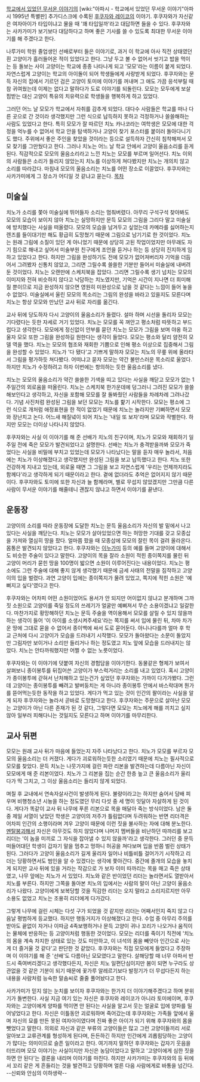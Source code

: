 [[학교에서 있었던 무서운 이야기]]의 [wiki:"아파시 - 학교에서 있었던 무서운 이야기"아파시 1995년 특별판] 추가디스크에 수록된 [[후쿠자와 레이코]]의 이야기. 후쿠자와가 자신같은 여자아이가 타입이냐고 물을 때 '꽤 타입일까'라고 대답하면 들을 수 있다. 후쿠자와는 사카가미가 보기보다 대담하다고 하며 좋은 기사를 쓸 수 있도록 최대한 무서운 이야기를 해 주겠다고 한다.

나루가미 학원 졸업생인 선배로부터 들은 이야기로, 과거 이 학교에 아사 직전 상태였던 흰 고양이가 흘러들어온 적이 있었다고 한다. 그냥 두고 볼 수 없어서 씻기고 밥을 먹이는 등 돌보는 사이 고양이는 학교에 종종 나타나게 되고 '모모'라는 이름이 붙게 되었다. 자연스럽게 고양이는 학교의 아이돌이 되어 학생들에게 사랑받게 되었다. 후쿠자와는 문득 자신의 집에서 기르던 검은 고양이 토미에 이야기를 꺼내며 그 애도 가끔 응석부릴 때 참 귀여웠는데 이제는 없다고 말하다가 도로 이야기를 되돌린다. 모모는 모두에게 보살핌받는 대신 고양이 특유의 치유력으로 학생들을 행복하게 하고 있었다.

그러던 어느 날 모모가 학교에서 자취를 감추게 되었다. 대다수 사람들은 학교를 떠나 다른 곳으로 간 것이라 생각했지만 그런 식으로 납득하지 못하고 걱정하거나 쓸쓸해하는 사람도 있었다고 한다. 특히 모모가 잘 따르던 치노 카나코라는 여학생은 모모에 대한 걱정을 억누를 수 없어서 학교 안을 탐색하거나 고양이 찾기 포스터를 붙이러 돌아다니기도 했다. 주위에서 좋은 주인을 찾았을 것이라는 등으로 설득하자 간신히 침착해져서 모모 찾기를 그만뒀다고 한다. 그러나 치노는 어느 날 학교 안에서 고양이 울음소리를 듣게 된다. 직감적으로 모모의 울음소리라고 느낀 치노는 모모를 부르며 일어선다. 치노 이외의 사람들은 소리가 들리지 않았는지 치노를 이상하게 쳐다봤지만 치노는 개의치 않고 소리를 따라갔다. 마침내 모모의 울음소리는 치노를 어떤 장소로 이끌었다. 후쿠자와는 사카가미에게 그 장소가 어디일 것 같냐고 묻는다.
[[목차]]
== 미술실 ==
치노가 소리를 쫓아 미술실에 뛰어들자 소리는 멈춰버렸다. 아무리 구석구석 찾아봐도 모모의 모습이 보이지 않아 치노는 실망하지만 문득 모모의 그림을 그리다 말고 미술실에 방치했다는 사실을 떠올렸다. 모모의 모습을 남겨두고 싶었는데 카메라를 싫어하는지 렌즈를 들이대기만 해도 황급히 도망쳤기 때문에 그림으로 남기기로 한 것이었다. 치노는 원래 그림에 소질이 있던 게 아니었기 때문에 상당히 고된 작업이었지만 아무래도 자기 힘으로 해내고 싶어서 미술부원 친구에게 조언을 듣거나 하는 등 상당히 진지하게 임하고 있었다고 한다. 하지만 그림을 완성하기도 전에 모모가 없어져버리자 기억을 더듬어서 그려봤자 신통치 않았고, 그리면 그릴수록 쓸쓸한 기분만 들어서 미술실에 내버려둔 것이었다. 치노는 오랜만에 스케치북을 잡았다. 그리면 그릴수록 생기 넘치는 모모의 이미지와 전혀 비슷하지 않다고 낙담하는 치노였지만, 기억은 시간이 지나면 더 희미해질 뿐이므로 지금 완성하지 않으면 영원히 미완성으로 남을 것 같다는 느낌이 들어 놓을 수 없었다. 미술실에서 울린 모모의 목소리는 그림의 완성을 바라고 있을지도 모른다며 치노는 항상 모모와 만났던 교사 뒤로 자리를 옮긴다.

교사 뒤에 당도하자 다시 고양이의 울음소리가 들렸다. 설마 하며 시선을 돌리자 모모는 기다렸다는 듯한 자세로 거기 있었다. 치노는 모모를 꼭 껴안고 평소처럼 따뜻하고 부드럽다고 생각한다. 모모에게 정신없이 안부를 묻던 치노는 모모가 그림을 보며 야옹 하고 울자 모모 또한 그림을 완성하길 원한다는 생각이 들었다. 모모는 평소와 달리 얌전히 모델 역을 했다. 치노는 모모의 협조와 재회한 기쁨으로 인해 평소 이상으로 집중해서 그림을 완성할 수 있었다. 치노가 '다 됐다'고 기쁘게 말하자 모모는 치노의 무릎 위에 올라타서 그림을 평가하듯 쳐다봤다. 어떠냐고 묻자 모모는 약간 불만스러운 목소리로 울었다. 하지만 치노가 수정하려고 하자 이번에는 항의하는 듯한 울음소리를 냈다.

치노는 모모의 울음소리가 약간 쓸쓸한 기색을 띠고 있다는 사실을 깨닫고 모모가 없는 1주일간의 외로움을 떠올린다. 치노는 스케치북 한가운데에 덩그러니 그려진 모모가 쓸쓸해보인다고 생각하고, 자신을 포함해 모모를 잘 돌봐줬던 사람들을 차례차례 그려나갔다. 기념 사진처럼 완성된 그림을 보던 모모는 치노를 핥기 시작한다. 모모는 평소에 그런 식으로 개처럼 애정표현을 한 적이 없었기 때문에 치노는 놀라지만 기뻐하면서 모모와 장난치고 논다. 어느새 해질녘이 되어 치노는 '내일 또 보자'라며 모모와 작별한다. 하지만 모모는 더이상 나타나지 않았다.

후쿠자와는 사실 이 이야기를 해 준 선배가 치노의 친구이며, 치노가 모모와 재회하기 일주일 전에 죽은 모모가 발견되었다고 설명한다. 선배는 치노가 충격받을까봐 모모가 죽었다는 사실을 비밀에 부치고 있었는데 모모가 나타났다는 말을 듣자 매우 놀라서, 처음에는 치노가 이상해졌다고 생각했지만 완성된 그림을 보고 납득했다고 한다. 치노 또한 건강하게 지내고 있는데, 외로울 때면 그 그림을 보고 자연스럽게 '우리는 언제까지라도 함께다'라고 생각하게 되기 때문이라고 한다. 곁에 없더라도 추억은 없어지지 않기 때문이다. 후쿠자와도 토미에 또한 자신과 늘 함께라며, 별로 무섭지 않았겠지만 그만큼 다른 사람이 무서운 이야기를 해줄테니 괜찮지 않냐고 하면서 이야기를 끝낸다.
== 운동장 ==
고양이의 소리를 따라 운동장에 도달한 치노는 문득 울음소리가 자신의 발 밑에서 나고 있다는 사실을 깨닫는다. 치노는 모모가 살아있었으면 하는 허망한 기대를 갖고 모종삽을 가져와 열심히 땅을 팠다. 얼마쯤 팠을 때 모종삽에 모모의 잘린 목이 걸려 올라온다. 몸통은 발견되지 않았다고 한다. 후쿠자와는 [[이누가미]] 등의 예를 들며 고양이에 대해서도 비슷한 주술이 있다고 말한다. 고양이의 목을 잘라 소원이 적힌 종이쪽지를 물린 뒤 고양이 머리가 묻힌 땅을 100명이 밟으면 소원이 이루어진다는 내용이었다. 치노는 평소에도 그런 주술에 대해 좋지 않게 생각했기 때문에 금세 사태의 전말을 짐작하고 고양이의 입을 벌렸다. 과연 고양이 입에는 종이쪽지가 물려 있었고, 쪽지에 적힌 소원은 '예뻐지고 싶다'였다고 한다.

후쿠자와는 어차피 어떤 소원이었어도 용서가 안 되지만 어이없지 않냐고 분개하며 그까짓 소원으로 고양이를 죽일 정도의 쓰레기가 얼굴만 예뻐져서 무슨 소용이겠냐고 일갈한다. 마찬가지로 황망해하던 치노는 문득 주술을 역이용해서 모모를 살릴 수 있지 않을까 하는 생각이 들어 '이 아이를 소생시켜주세요'라는 쪽지를 써서 입에 물린 뒤, 차마 차가운 땅에 그대로 묻을 수 없어서 종이백에 싸서 도로 묻어둔다. 아니나다를까 얼마 후 학교 근처에 다시 고양이가 모습을 드러내기 시작했다. 모모가 돌아왔다는 소문이 돌았지만 그림자만 보이거나 소리만 들리거나 하는 정도였고 치노 앞에 모습을 드러내지는 않았다. 치노는 안타까워했지만 어쩔 수 없는 노릇이었다.

후쿠자와는 이 이야기에 덧붙여 자신의 경험담을 이야기한다. 동물같은 형체가 보여서 살펴보니 종이봉투를 뒤집어쓴 고양이가 부스럭거리는 소리를 내고 있었다. 혹시 고양이가 종이봉투에 갇혀서 난처해하고 있는건가 싶었던 후쿠자와는 가까이 다가가봤다. 그런데 고양이는 종이봉투를 빼려고 발버둥치는 게 아니라 종이봉투 안에서 바스락대며 뭔가를 뜯어먹는듯한 동작을 하고 있었다. 게다가 먹고 있는 것이 인간의 팔이라는 사실을 알게 되자 후쿠자와는 놀라서 곧바로 도망쳤다고 한다. 후쿠자와는 주문으로 살아난 모모는 고양이가 아닌 다른 존재가 된 것 같다, 그렇다면 모모는 치노에게 해를 끼치고 싶지 않아 일부러 피해다니는 것일지도 모른다고 하며 이야기를 마무리한다.
== 교사 뒤편 ==
모모는 원래 교사 뒤가 마음에 들었는지 자주 나타났다고 한다. 치노가 모모를 부르자 모모의 울음소리는 더 커졌다. 게다가 괴로워하는듯한 소리였기 때문에 치노는 필사적으로 모모를 찾았다. 문득 치노는 나뭇가지에 걸린 파란 리본을 발견하는데 다름아닌 자신이 모모에게 매 준 리본이었다. 치노가 그 리본을 집는 순간 한층 높고 큰 울음소리가 울리다가 딱 그치고, 그 이상 울음소리는 들리지 않게 되었다.

며칠 후 교내에서 연속자살사건이 발생하게 된다. 불량이라고는 하지만 숨어서 담배 피우며 비행청소년 시늉을 하는 정도였던 무리 다섯 중 세 명이 잇달아 자살하게 된 것이다. 게다가 똑같이 교사 뒤 나무에 푸른 리본으로 목을 매달아 죽는 방식이었다. 남은 둘 중 제일 서열이 낮았던 학생은 고양이의 저주가 틀림없다며 두려워하는 반면 리더격은 어차피 인간의 소행이라며 겨우 고양이 때문에 이런 짓을 불사하는 자에 대해 분노한다. [[멘탈붕괴]]해서 자신은 아무것도 하지 않았다며 나머지 멤버들을 비난하던 따까리를 보고 리더는 '이 놈을 미끼로 그 자식을 잡아낼 수 있지 않을까'라고 생각한다. 그러던 중 문득 떠들어대던 학생이 갑자기 말을 멈추고 멍하니 허공을 쳐다보며 입을 반쯤 벌린 상태가 된다. 그러다가 고양이 울음소리가 길게 울리자 일어나 비틀비틀 걸어가기 시작하고 리더는 당황하면서도 범인을 알 수 있겠다는 생각에 쫓아간다. 중간에 졸개의 모습을 놓치게 되지만 교사 뒤에 있을 거라는 작감으로 가 보자 이미 따까리는 목을 매고 죽은 상태였고, 나무 앞에는 치노가 서 있었다. 치노와 같은 반이었던 리더는 놀라면서도 열받아서 치노를 부른다. 하지만 그쪽을 돌아본 치노의 입에서는 사람의 말이 아닌 고양이 울음소리가 나왔다. 고양이에게 보복당할 것을 직감한 리더는 오지 말라고 소리지르지만 아무 소용도 없었고 치노는 조용히 리더에게 다가갔다.

그렇게 나무에 걸린 시체는 다섯 구가 되었을 것 같지만 리더는 어째서인지 죽지 않고 다음날 평범하게 등교했다. 하지만 행동거지가 이상해졌다고 한다. 수업 중 아무리 주의를 받아도 끝없이 자거나 이따금 4족보행하거나 문득 고양이 귀나 꼬리가 나오거나 움직이는 물체에 반응하는 등 고양이처럼 행동한 것이었다. 모모는 리더를 죽이기 직전에 '치노의 몸을 계속 차지한 상태로 있는 것도 미안하고, 이 녀석의 몸을 빼앗아 인간으로 사는 게 더 즐거울 것 같다'고 판단한 것 같았다. 후쿠자와는 직접 모모에게 들었다고 주장하며 이 이야기를 해 준 '선배'도 다름아닌 모모였다고 말한다. 살해당할 때 너무 아파서 반드시 죽여버리겠다고 생각했다든지, 자신은 치노 일편단심이지만 봄이 되면 누구라도 상관없을 것 같은 기분이 되기 때문에 꽃가루 알레르기보다 발정기가 더 무섭다든지 하는 내용을 사람처럼 능숙한 말솜씨로 줄줄 풀어놨다고 한다.

사카가미가 믿지 않는 눈치를 보이자 후쿠자와는 한가지 더 이야기해주겠다고 하며 분위기가 돌변한다. 사실 지금 여기 있는 자신은 후쿠자와 레이코가 아니라 토미에이며, 후쿠자와는 고양이에게 양파를 먹이면 안 된다는 사실을 알고서 웃는 얼굴로 입에 양파를 밀어넣었다고 한다. 자신은 이틀동안 괴로워하며 죽어갔는데 후쿠자와는 가족들 앞에서 울며 자신의 묘를 만든 못된 여자아이였다며 진짜 좋은 아이가 되기 위해 후쿠자와의 몸을 뺏었다고 말한다. 의외로 자신과 같은 부류의 고양이들은 많고 그런 고양이들끼리 서로 알아보고 교류관계를 형성하게 된다며, 든든하긴 하지만 인간에게 괴롭힘당하는 고양이가 많다는 의미이므로 슬픈 일이라고 한다. 여기까지 말하던 후쿠자와는 갑자기 웃음을 터뜨리며 모모 이야기는 사실이지만 자신은 농담이었다고 말하고 '고양이에게 심한 짓을 하면 안 된다'는 결론을 내리며 이야기를 마친다. 하지만 사카가미는 후쿠자와의 등 뒤에서 꼬리 같은 게 흔들리는 것을 발견하고 당황하며 얼른 다음 사람에게로 바통을 넘긴다. --신뢰와 안심의 이하생략--
